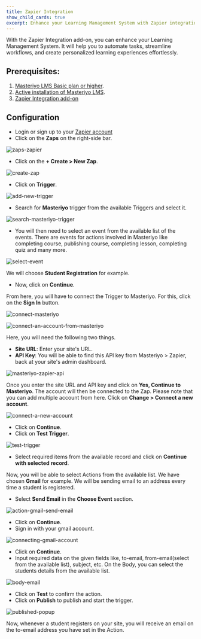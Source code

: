 ```yaml
---
title: Zapier Integration
show_child_cards: true
excerpt: Enhance your Learning Management System with Zapier integration. Automate tasks, streamline workflows, and create personalized learning experiences effortlessly.
---
```


With the Zapier Integration add-on, you can enhance your Learning Management System. It will help you to automate tasks, streamline workflows, and create personalized learning experiences effortlessly.

## Prerequisites:

1. [Masteriyo LMS Basic plan or higher](https://docs.masteriyo.com/getting-started/installation#installing-masteriyo-lms-pro-version).  
2. [Active installation of Masteriyo LMS](https://docs.masteriyo.com/getting-started/installation#installing-masteriyo-lms-pro-version).  
3. [Zapier Integration add-on](https://docs.masteriyo.com/getting-started/activate-masteriyo-addons)

## Configuration

- Login or sign up to your [Zapier account](https://zapier.com/app/login)
- Click on the **Zaps** on the right-side bar.

![zaps-zapier](https://github.com/Masteriyo/masteriyo-docs/assets/75772539/eabf16e6-c948-41a2-8ab8-cab72e05a73a)

- Click on the **+ Create > New Zap**.

![create-zap](https://github.com/Masteriyo/masteriyo-docs/assets/75772539/eb802b15-7357-40cc-9029-3af36c2a30bd)

- Click on **Trigger**.

![add-new-trigger](https://github.com/Masteriyo/masteriyo-docs/assets/75772539/286b2083-f1c0-48f9-b9fe-ed61caa8ac79)

- Search for **Masteriyo** trigger from the available Triggers and select it.

![search-masteriyo-trigger](https://github.com/Masteriyo/masteriyo-docs/assets/75772539/4446b557-e403-4114-98b1-517472f30167)

- You will then need to select an event from the available list of the events. There are events for actions involved in Masteriyo like completing course, publishing course, completing lesson, completing quiz and many more.

![select-event](https://github.com/Masteriyo/masteriyo-docs/assets/75772539/d6048498-1c47-4a26-80e6-110741004d31)

We will choose **Student Registration** for example.

- Now, click on **Continue**.

From here, you will have to connect the Trigger to Masteriyo. For this, click on the **Sign In** button.

![connect-masteriyo](https://github.com/Masteriyo/masteriyo-docs/assets/75772539/a0124d6c-35c6-45a9-a52b-1964fa7af57c)

![connect-an-account-from-masteriyo](https://github.com/Masteriyo/masteriyo-docs/assets/75772539/19e472b8-585d-405a-a1c2-65c866340318)

Here, you will need the following two things.

- **Site URL**: Enter your site's URL.
- **API Key**: You will be able to find this API key from Masteriyo > Zapier, back at your site's admin dashboard.

![masteriyo-zapier-api](https://github.com/Masteriyo/masteriyo-docs/assets/75772539/a14ac3b4-10a5-42ff-aa4b-5f508419f8a7)

Once you enter the site URL and API key and click on **Yes, Continue to Masteriyo**. The account will then be connected to the Zap. Please note that you can add multiple account from here. Click on **Change > Connect a new account**.

![connect-a-new-account](https://github.com/Masteriyo/masteriyo-docs/assets/75772539/12867407-bd3c-432b-a701-faabafd26abf)

- Click on **Continue**.
- Click on **Test Trigger**.

![test-trigger](https://github.com/Masteriyo/masteriyo-docs/assets/75772539/6deb4ce0-c1a5-4810-a68a-6f9263f2500b)

- Select required items from the available record and click on **Continue with selected record**.

Now, you will be able to select Actions from the available list. We have chosen **Gmail** for example. We will be sending email to an address every time a student is registered.

- Select **Send Email** in the **Choose Event** section.

![action-gmail-send-email](https://github.com/Masteriyo/masteriyo-docs/assets/75772539/45e0e0c4-835c-4982-92da-7d967d770410)

- Click on **Continue**.
- Sign in with your gmail account.

![connecting-gmail-account](https://github.com/Masteriyo/masteriyo-docs/assets/75772539/f4bbde25-8d3c-4a4d-a1bf-d02e9d0a3cc0)

- Click on **Continue**.
- Input required data on the given fields like, to-email, from-email(select from the available list), subject, etc. On the Body, you can select the students details from the available list.

![body-email](https://github.com/Masteriyo/masteriyo-docs/assets/75772539/34dd5c28-6502-4555-b4ee-727276f39a8e)

- Click on **Test** to confirm the action.
- Click on **Publish** to publish and start the trigger.

![published-popup](https://github.com/Masteriyo/masteriyo-docs/assets/75772539/9e17923c-a561-40e2-b4b1-88ebcbc819f3)

Now, whenever a student registers on your site, you will receive an email on the to-email address you have set in the Action.

